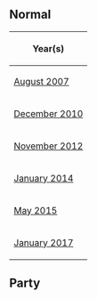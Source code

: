 {{NeedSWFs}}
{{CPW|Ship's Hold|Porão do Navio}}

==Normal==
<center>
{|class="wikitable" border="1"
!Year(s)
|-
|[[Media:ArtworkRoomsShiphold43.swf|August 2007]]
|-
|[[Media:ShipHold.swf|December 2010]]
|-
|[[Media:RoomsShiphold.swf|November 2012]]
|-
|[[Media:ShipsHold 2.swf|January 2014]]
|-
|[[Media:RoomsShiphold-May2015.swf|May 2015]]
|-
|[[Media:RoomsShiphold-January2017.swf|January 2017]]
|}
</center>

==Party==
{{Places}}